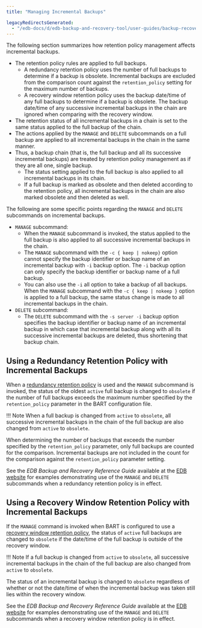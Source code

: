```yaml
---
title: "Managing Incremental Backups"

legacyRedirectsGenerated:
  - "/edb-docs/d/edb-backup-and-recovery-tool/user-guides/backup-recovery-guide/2.6.1/managing_incremental_backups.html"
---
```


<div id="managing_incremental_backups" class="registered_link"></div>

The following section summarizes how retention policy management affects incremental backups.

-   The retention policy rules are applied to full backups.
    -   A redundancy retention policy uses the number of full backups to determine if a backup is obsolete. Incremental backups are excluded from the comparison count against the `retention_policy` setting for the maximum number of backups.
    -   A recovery window retention policy uses the backup date/time of any full backups to determine if a backup is obsolete. The backup date/time of any successive incremental backups in the chain are ignored when comparing with the recovery window.
-   The retention status of all incremental backups in a chain is set to the same status applied to the full backup of the chain.
-   The actions applied by the `MANAGE` and `DELETE` subcommands on a full backup are applied to all incremental backups in the chain in the same manner.
-   Thus, a backup chain (that is, the full backup and all its successive incremental backups) are treated by retention policy management as if they are all one, single backup.
    -   The status setting applied to the full backup is also applied to all incremental backups in its chain.
    -   If a full backup is marked as obsolete and then deleted according to the retention policy, all incremental backups in the chain are also marked obsolete and then deleted as well.

The following are some specific points regarding the `MANAGE` and `DELETE` subcommands on incremental backups.

-   `MANAGE` subcommand:
    -   When the `MANAGE` subcommand is invoked, the status applied to the full backup is also applied to all successive incremental backups in the chain.
    -   The `MANAGE` subcommand with the `-c { keep | nokeep}` option cannot specify the backup identifier or backup name of an incremental backup with `-i` backup option. The `-i` backup option can only specify the backup identifier or backup name of a full backup.
    -   You can also use the `-i` all option to take a backup of all backups. When the `MANAGE` subcommand with the `-c { keep | nokeep }` option is applied to a full backup, the same status change is made to all incremental backups in the chain.
-   `DELETE` subcommand:
    -   The `DELETE` subcommand with the `-s server -i` backup option specifies the backup identifier or backup name of an incremental backup in which case that incremental backup along with all its successive incremental backups are deleted, thus shortening that backup chain.

## Using a Redundancy Retention Policy with Incremental Backups

When a [redundancy retention policy](03_setting_the_retention_policy/#redundancy-retention-policy) is used and the `MANAGE` subcommand is invoked, the status of the oldest `active` full backup is changed to `obsolete` if the number of full backups exceeds the maximum number specified by the `retention_policy` parameter in the BART configuration file.

!!! Note
    When a full backup is changed from `active` to `obsolete`, all successive incremental backups in the chain of the full backup are also changed from `active` to `obsolete`.

When determining the number of backups that exceeds the number specified by the `retention_policy` parameter, only full backups are counted for the comparison. Incremental backups are not included in the count for the comparison against the `retention_policy` parameter setting.

See the *EDB Backup and Recovery Reference Guide* available at the [EDB website](/bart/latest/bart_ref/) for examples demonstrating use of the `MANAGE` and `DELETE` subcommands when a redundancy retention policy is in effect.

## Using a Recovery Window Retention Policy with Incremental Backups

If the `MANAGE` command is invoked when BART is configured to use a [recovery window retention policy](03_setting_the_retention_policy/#recovery-window-retention-policy), the status of `active` full backups are changed to `obsolete` if the date/time of the full backup is outside of the recovery window.

!!! Note
    If a full backup is changed from `active` to `obsolete`, all successive incremental backups in the chain of the full backup are also changed from `active` to `obsolete`.

The status of an incremental backup is changed to `obsolete` regardless of whether or not the date/time of when the incremental backup was taken still lies within the recovery window.

See the *EDB Backup and Recovery Reference Guide* available at the [EDB website](/bart/latest/bart_ref/) for examples demonstrating use of the `MANAGE` and `DELETE` subcommands when a recovery window retention policy is in effect.
